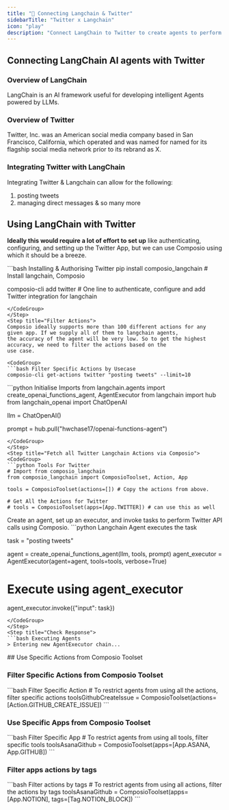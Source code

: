 ```yaml
---
title: "🚀 Connecting Langchain & Twitter"
sidebarTitle: "Twitter x Langchain"
icon: "play"
description: "Connect LangChain to Twitter to create agents to perform tasks using natural language"
---
```


## Connecting LangChain AI agents with Twitter

### Overview of LangChain

LangChain is an AI framework useful for developing intelligent Agents powered by LLMs.

### Overview of Twitter

Twitter, Inc. was an American social media company based in San Francisco, California, which operated and was named for named for its flagship social media network prior to its rebrand as X.

### Integrating Twitter with LangChain

Integrating Twitter & Langchain can allow for the following:

1. posting tweets
2. managing direct messages
& so many more

## Using LangChain with Twitter

<Steps>
<Step title="Setting Up the Environment">

**Ideally this would require a lot of effort to set up** like authenticating, configuring, and setting up the Twitter App, but we can use Composio using which it should be a breeze.

<CodeGroup>
```bash Installing & Authorising Twitter
pip install composio_langchain # Install langchain, Composio 

composio-cli add twitter # One line to authenticate, configure and add Twitter integration for langchain
```
</CodeGroup>
</Step>
<Step title="Filter Actions">
Composio ideally supports more than 100 different actions for any given app. If we supply all of them to langchain agents, 
the accuracy of the agent will be very low. So to get the highest accuracy, we need to filter the actions based on the 
use case.

<CodeGroup>
```bash Filter Specific Actions by Usecase
composio-cli get-actions twitter "posting tweets" --limit=10
```
</CodeGroup>

</Step>
<Step title="Import Base Packages">

<CodeGroup>
```python Initialise Imports
from langchain.agents import create_openai_functions_agent, AgentExecutor
from langchain import hub
from langchain_openai import ChatOpenAI


llm = ChatOpenAI()

prompt = hub.pull("hwchase17/openai-functions-agent")
```
</CodeGroup>
</Step>
<Step title="Fetch all Twitter Langchain Actions via Composio">
<CodeGroup>
```python Tools For Twitter
# Import from composio_langchain
from composio_langchain import ComposioToolset, Action, App

tools = ComposioToolset(actions=[]) # Copy the actions from above. 

# Get All the Actions for Twitter
# tools = ComposioToolset(apps=[App.TWITTER]) # can use this as well
```
</CodeGroup>
</Step>
<Step title="Execute the Agent">
Create an agent, set up an executor, and invoke tasks to perform Twitter API calls using Composio. 
<CodeGroup>
```python Langchain Agent executes the task

task = "posting tweets"

agent = create_openai_functions_agent(llm, tools, prompt)
agent_executor = AgentExecutor(agent=agent, tools=tools, verbose=True)

# Execute using agent_executor
agent_executor.invoke({"input": task})
```
</CodeGroup>
</Step>
<Step title="Check Response">
```bash Executing Agents
> Entering new AgentExecutor chain...
```
</Step>
</Steps>
## Use Specific Actions from Composio Toolset

### Filter Specific Actions from Composio Toolset

<CodeGroup>
```bash Filter Specific Action
# To restrict agents from using all the actions, filter specific actions
toolsGithubCreateIssue = ComposioToolset(actions=[Action.GITHUB_CREATE_ISSUE])
```
</CodeGroup>

### Use Specific Apps from Composio Toolset
<CodeGroup>
```bash Filter Specific App
# To restrict agents from using all tools, filter specific tools
toolsAsanaGithub = ComposioToolset(apps=[App.ASANA, App.GITHUB])
```
</CodeGroup>

### Filter apps actions by tags 
<CodeGroup>
```bash Filter actions by tags
# To restrict agents from using all actions, filter the actions by tags
toolsAsanaGithub = ComposioToolset(apps=[App.NOTION], tags=[Tag.NOTION_BLOCK])
```
</CodeGroup>

